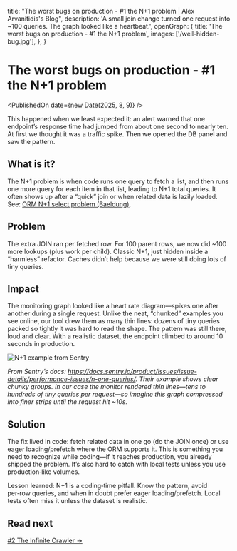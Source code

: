   title:
    "The worst bugs on production - #1 the N+1 problem | Alex Arvanitidis's Blog",
  description:
    'A small join change turned one request into ~100 queries. The graph looked like a heartbeat.',
  openGraph: {
    title: 'The worst bugs on production - #1 the N+1 problem',
    images: ['/well-hidden-bug.jpg'],
  },
}


# The worst bugs on production - #1 the N+1 problem

<PublishedOn date={new Date(2025, 8, 9)} />

<Cover src="/well-hidden-bug.jpg" alt="" caption="" />

This happened when we least expected it: an alert warned that one endpoint’s response time had jumped from about one second to nearly ten. At first we thought it was a traffic spike. Then we opened the DB panel and saw the pattern.

## What is it?

The N+1 problem is when code runs one query to fetch a list, and then runs one more query for each item in that list, leading to N+1 total queries. It often shows up after a “quick” join or when related data is lazily loaded. See: [ORM N+1 select problem (Baeldung)](https://www.baeldung.com/cs/orm-n-plus-one-select-problem).

## Problem

The extra JOIN ran per fetched row. For 100 parent rows, we now did ~100 more lookups (plus work per child). Classic N+1, just hidden inside a “harmless” refactor. Caches didn’t help because we were still doing lots of tiny queries.

## Impact

The monitoring graph looked like a heart rate diagram—spikes one after another during a single request. Unlike the neat, “chunked” examples you see online, our tool drew them as many thin lines: dozens of tiny queries packed so tightly it was hard to read the shape. The pattern was still there, loud and clear. With a realistic dataset, the endpoint climbed to around 10 seconds in production.

![N+1 example from Sentry](/n-plus-one.webp)

_From Sentry’s docs: https://docs.sentry.io/product/issues/issue-details/performance-issues/n-one-queries/. Their example shows clear chunky groups. In our case the monitor rendered thin lines—tens to hundreds of tiny queries per request—so imagine this graph compressed into finer strips until the request hit ~10s._

## Solution

The fix lived in code: fetch related data in one go (do the JOIN once) or use eager loading/prefetch where the ORM supports it. This is something you need to recognize while coding—if it reaches production, you already shipped the problem. It’s also hard to catch with local tests unless you use production‑like volumes.

Lesson learned: N+1 is a coding‑time pitfall. Know the pattern, avoid per‑row queries, and when in doubt prefer eager loading/prefetch. Local tests often miss it unless the dataset is realistic.

## Read next

[#2 The Infinite Crawler →](/blog/worst-bugs-infinite-crawler)
